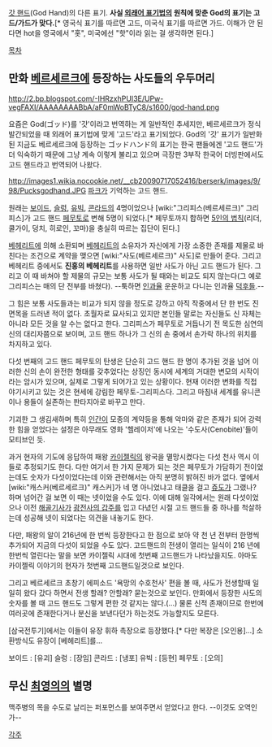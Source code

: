 [[갓 핸드]](God Hand)의 다른 표기. '''사실 [[외래어 표기법]]의 원칙에 맞춘 God의 표기는 고드/가드가 맞다.'''[* 영국식 표기를 따르면 고드, 미국식 표기를 따르면 가드. 이해가 안 된다면 hot을 영국에서 "홋", 미국에선 "핫"이라 읽는 걸 생각하면 된다.]

[[목차]]
== 만화 [[베르세르크]]에 등장하는 사도들의 우두머리 == 
http://2.bp.blogspot.com/-IHRzxhPUI3E/UPw-vegFAXI/AAAAAAAABbA/aF0mWoBTyC8/s1600/god-hand.png

요즘은 God(ゴッド)를 '갓'이라고 번역하는 게 일반적인 추세지만, 베르세르크가 정식 발간되었을 때 외래어 표기법에 맞게 '고드'라고 표기되었다. God의 '갓' 표기가 일반화된 지금도 베르세르크에 등장하는 ゴッドハンド의 표기는 한국 팬들에겐 '고드 핸드'가 더 익숙하기 때문에 그냥 계속 이렇게 불리고 있으며 극장판 3부작 한국어 더빙판에서도 고드 핸드라고 번역되어 나왔다. 

http://images1.wikia.nocookie.net/__cb20090717052416/berserk/images/9/98/Pucksgodhand.JPG
[[파크]]가 기억하는 고드 핸드.

원래는 [[보이드]], [[슬렁]], [[유빅]], [[콘라드]]의 4명이었으나 [wiki:"그리피스(베르세르크)" 그리피스]가 고드 핸드 [[페무토]]로 변해 5명이 되었다.[* 페무토까지 합하면 [[5인의 법칙]](리더, 쿨가이, 덩치, 히로인, 꼬마)을 충실히 따르는 집단이 된다.]

[[베헤리트]]에 의해 소환되며 [[베헤리트]]의 소유자가 자신에게 가장 소중한 존재를 제물로 바친다는 조건으로 계약을 맺으면 [wiki:"사도(베르세르크)" 사도]로 만들어 준다. 그리고 베헤리트 중에서도 '''진홍의 베헤리트'''를 사용하면 일반 사도가 아닌 고드 핸드가 된다. 그리고 이 때 바쳐야 할 제물의 규모는 보통 사도가 될 때와는 비교도 되지 않는다(그 예로 그리피스는 매의 단 전부를 바쳤다). --툭하면 [[인과율]] 운운하고 다니는 인과율 [[덕후]]들.--

그 힘은 보통 사도들과는 비교가 되지 않을 정도로 강하고 아직 작중에서 단 한 번도 진면목을 드러낸 적이 없다. 초월자로 묘사되고 있지만 본인들 말로는 자신들도 신 자체는 아니라 모든 것을 알 수는 없다고 한다. 그리피스가 페무토로 거듭나기 전 목도한 심연의 신의 대리자쯤으로 보이며, 고드 핸드 하나가 그 신의 손 중에서 손가락 하나의 위치를 차지하고 있다.

다섯 번째의 고드 핸드 페무토의 탄생은 단순히 고드 핸드 한 명이 추가된 것을 넘어 이러한 신의 손이 완전한 형태를 갖추었다는 상징인 동시에 세계의 거대한 변모의 시작이라는 암시가 있으며, 실제로 그렇게 되어가고 있는 상황이다. 현재 이러한 변화를 직접 야기시키고 있는 것은 현세에 강림한 페무토-그리피스다. 그리고 마침내 세계를 유니콘이나 용들이 실존하는 판타지아로 바꾸고 만다.

기괴한 그 생김새하며 특히 [[인간]]이 모종의 계약등을 통해 악마와 같은 존재가 되어 강력한 힘을 얻었다는 설정은 아무래도 영화 '헬레이저'에 나오는 '수도사(Cenobite)'들이 모티브인 듯.

과거 현자의 기도에 응답하여 패왕 [[카이젤릭]]의 왕국을 멸망시켰다는 다섯 천사 역시 이들로 추정되기도 한다. 다만 여기서 한 가지 문제가 되는 것은 페무토가 가담하기 전이었는데도 숫자가 다섯이었다는데 이와 관련해서는 아직 분명히 밝혀진 바가 없다. 옆에서 [wiki:"캐스커(베르세르크)" 캐스커]가 네 명 아니었냐고 태클을 걸고 [[쥬도]]가 그랬나? 하며 넘어간 걸 보면 이 때는 넷이었을 수도 있다. 이에 대해 일각에서는 원래 다섯이었으나 이전 [[해골기사]]가 [[광전사의 갑주]]를 입고 다녔던 시절 고드 핸드들 중 하나를 척살하는데 성공해 넷이 되었다는 의견을 내놓기도 한다.

다만, 패왕의 알이 216년에 한 번씩 등장한다고 한 점으로 보아 약 천 년 전부터 한명씩 추가되어 지금의 다섯이 되었을 수도 있다. 고드핸드의 전생이 열리는 일식이 216 년에 한번씩 열린다는 말을 보면 카이젤릭 시대에 첫번째 고드핸드가 나타났을지도. 아마도 카이젤릭 이야기의 현자가 첫번째 고드핸드일것으로 보인다. 

그리고 베르세르크 초창기 에피소드 '욕망의 수호천사' 편을 볼 때, 사도가 전생할때 일일히 왔다 갔다 하면서 전생 할래? 안할래? 묻는것으로 보인다. 만화에서 등장한 사도의 숫자를 볼 때 고드 핸드도 그렇게 편한 것 같지는 않다.(…) 물론 신적 존재이므로 한번에 여러곳에 존재한다거나 분신을 보낸다던가 하는것도 가능할지도 모른다.

[삼국전투기]에서는 이들이 유장 휘하 촉장으로 등장했다.[* 다만 복장은 [오인용]…] 소환방식도 유장이 [베헤리트]를…

보이드 : [유괴]
슬렁 : [장임]
콘라드 : [냉포]
유빅 : [등현]
페무토 : [오의]

== 무신 [[최영의]]의 별명 ==
맥주병의 목을 수도로 날리는 퍼포먼스를 보여주면서 얻었다고 한다. --이것도 오역인가-- 

[[각주]]

